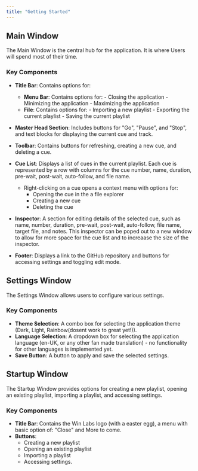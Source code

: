 ```yaml
---
title: "Getting Started"
---
```


## Main Window

The Main Window is the central hub for the application. It is where Users will spend most of their time.

### Key Components

- **Title Bar**: Contains options for:
	- **Menu Bar**: Contains options for:
			- Closing the application
			- Minimizing the application
			- Maximizing the application
	- **File**: Contains options for:
			- Importing a new playlist
			- Exporting the current playlist
			- Saving the current playlist

- **Master Head Section**: Includes buttons for "Go", "Pause", and "Stop", and text blocks for displaying the current cue and track.
- **Toolbar**: Contains buttons for refreshing, creating a new cue, and deleting a cue.
- **Cue List**: Displays a list of cues in the current playlist. Each cue is represented by a row with columns for the cue number, name, duration, pre-wait, post-wait, auto-follow, and file name.
	- Right-clicking on a cue opens a context menu with options for:
		- Opening the cue in the a file explorer
		- Creating a new cue
		- Deleting the cue

- **Inspector**: A section for editing details of the selected cue, such as name, number, duration, pre-wait, post-wait, auto-follow, file name, target file, and notes.
		This inspector can be poped out to a new window to allow for more space for the cue list and to increaase the size of the inspector.
- **Footer**: Displays a link to the GitHub repository and buttons for accessing settings and toggling edit mode.


## Settings Window

The Settings Window allows users to configure various settings.

### Key Components

- **Theme Selection**: A combo box for selecting the application theme (Dark, Light, Rainbow(dosent work to great yet!)).
- **Language Selection**: A dropdown box for selecting the application language (en-UK, or any other fan made translation) - no functionality for other languages is implemented yet.
- **Save Button**: A button to apply and save the selected settings.

## Startup Window

The Startup Window provides options for creating a new playlist, opening an existing playlist, importing a playlist, and accessing settings.

### Key Components

- **Title Bar**: Contains the Win Labs logo (with a easter egg), a menu with basic option of: "Close" and More to come.
- **Buttons**: 
	- Creating a new playlist
	- Opening an existing playlist
	- Importing a playlist
	- Accessing settings.

